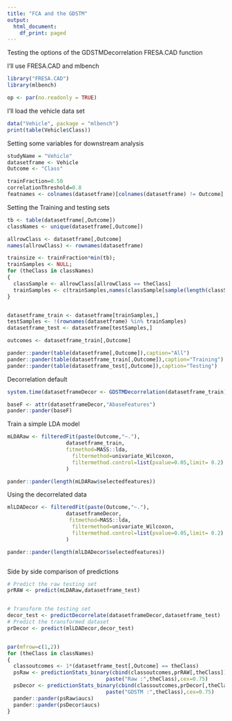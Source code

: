 ```yaml
---
title: "FCA and the GDSTM"
output:
  html_document:
    df_print: paged
---
```


Testing the options of the GDSTMDecorrelation FRESA.CAD function

I'll use FRESA.CAD and mlbench

```r
library("FRESA.CAD")
library(mlbench)

op <- par(no.readonly = TRUE)

```

I'll load the vehicle data set

```r
data("Vehicle", package = "mlbench")
print(table(Vehicle$Class))
```

Setting some variables for downstream analysis

```r
studyName = "Vehicle"
datasetframe <- Vehicle
Outcome <- "Class"

trainFraction=0.50
correlationThreshold=0.8
featnames <- colnames(datasetframe)[colnames(datasetframe) != Outcome]

```

Setting the Training and testing sets

```r

tb <- table(datasetframe[,Outcome])
classNames <- unique(datasetframe[,Outcome])

allrowClass <- datasetframe[,Outcome]
names(allrowClass) <- rownames(datasetframe)

trainsize <- trainFraction*min(tb);
trainSamples <- NULL;
for (theClass in classNames)
{
  classSample <- allrowClass[allrowClass == theClass]
  trainSamples <- c(trainSamples,names(classSample[sample(length(classSample),trainsize)]))
}


datasetframe_train <- datasetframe[trainSamples,]
testSamples <- !(rownames(datasetframe) %in% trainSamples)
datasetframe_test <- datasetframe[testSamples,]

outcomes <- datasetframe_train[,Outcome]

pander::pander(table(datasetframe[,Outcome]),caption="All")
pander::pander(table(datasetframe_train[,Outcome]),caption="Training")
pander::pander(table(datasetframe_test[,Outcome]),caption="Testing")


```

Decorrelation default

```r


system.time(datasetframeDecor <- GDSTMDecorrelation(datasetframe_train))

baseF <- attr(datasetframeDecor,"AbaseFeatures")
pander::pander(baseF)


```

Train a simple LDA model

```r
mLDARaw <- filteredFit(paste(Outcome,"~."),
                   datasetframe_train,
                   fitmethod=MASS::lda,
                     filtermethod=univariate_Wilcoxon,
                     filtermethod.control=list(pvalue=0.05,limit= 0.2)
                   )

pander::pander(length(mLDARaw$selectedfeatures))

```

Using the decorrelated data

```r
mlLDADecor <- filteredFit(paste(Outcome,"~."),
                   datasetframeDecor,
                    fitmethod=MASS::lda,
                     filtermethod=univariate_Wilcoxon,
                     filtermethod.control=list(pvalue=0.05,limit= 0.2)
                   )

pander::pander(length(mlLDADecor$selectedfeatures))



```

Side by side comparison of predictions

```r

# Predict the raw testing set
prRAW <- predict(mLDARaw,datasetframe_test)


# Transform the testing set
decor_test <- predictDecorrelate(datasetframeDecor,datasetframe_test)
# Predict the transformed dataset
prDecor <- predict(mlLDADecor,decor_test)


par(mfrow=c(1,2))
for (theClass in classNames)
{
  classoutcomes <- 1*(datasetframe_test[,Outcome] == theClass)
  psRaw <- predictionStats_binary(cbind(classoutcomes,prRAW[,theClass]),
                                paste("Raw :",theClass),cex=0.75)
  psDecor <- predictionStats_binary(cbind(classoutcomes,prDecor[,theClass]),
                                paste("GDSTM :",theClass),cex=0.75)
  pander::pander(psRaw$aucs)
  pander::pander(psDecor$aucs)
}


```

